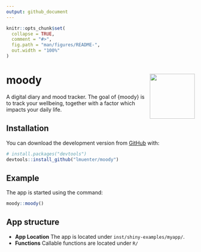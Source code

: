 ```yaml
---
output: github_document
---
```


<!-- README.md is generated from README.Rmd. Please edit that file -->

```r
knitr::opts_chunk$set(
  collapse = TRUE,
  comment = "#>",
  fig.path = "man/figures/README-",
  out.width = "100%"
)
```

# moody <img src="man/figures/logo.png" align="right" width="120" />

<!-- badges: start -->
<!-- badges: end -->

A digital diary and mood tracker. The goal of {moody} is to track your wellbeing, together with a factor which impacts your daily life.

## Installation

You can download the development version from [GitHub](https://github.com/) with:

``` r
# install.packages("devtools")
devtools::install_github("lmuenter/moody")
```
## Example

The app is started using the command:

```r
moody::moody()
```

## App structure
* **App Location** The app is located under `inst/shiny-examples/myapp/`. 
* **Functions** Callable functions are located under `R/`
 

